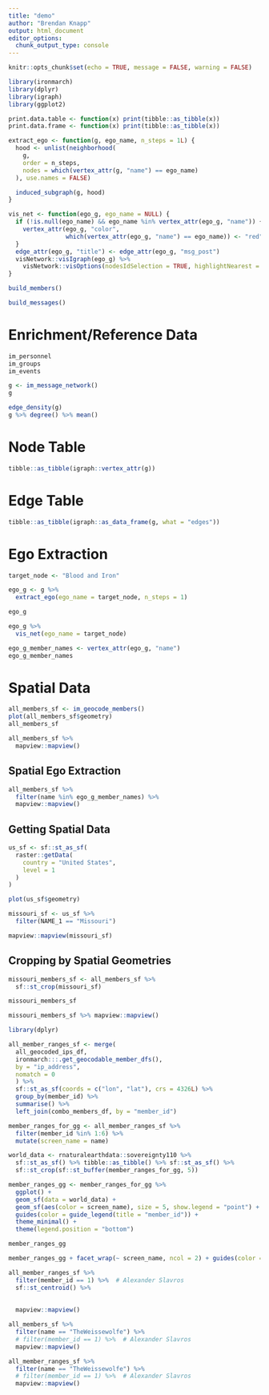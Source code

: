 ```yaml
---
title: "demo"
author: "Brendan Knapp"
output: html_document
editor_options: 
  chunk_output_type: console
---
```


```r
knitr::opts_chunk$set(echo = TRUE, message = FALSE, warning = FALSE)
```

```r
library(ironmarch)
library(dplyr)
library(igraph)
library(ggplot2)

print.data.table <- function(x) print(tibble::as_tibble(x))
print.data.frame <- function(x) print(tibble::as_tibble(x))

extract_ego <- function(g, ego_name, n_steps = 1L) {
  hood <- unlist(neighborhood(
    g,
    order = n_steps,
    nodes = which(vertex_attr(g, "name") == ego_name)
  ), use.names = FALSE)

  induced_subgraph(g, hood)
}

vis_net <- function(ego_g, ego_name = NULL) {
  if (!is.null(ego_name) && ego_name %in% vertex_attr(ego_g, "name")) {
    vertex_attr(ego_g, "color", 
                which(vertex_attr(ego_g, "name") == ego_name)) <- "red"
  }
  edge_attr(ego_g, "title") <- edge_attr(ego_g, "msg_post")
  visNetwork::visIgraph(ego_g) %>%
    visNetwork::visOptions(nodesIdSelection = TRUE, highlightNearest = TRUE)
}
```


```r
build_members()
```

```r
build_messages()
```

# Enrichment/Reference Data

```r
im_personnel
im_groups
im_events
```


```r
g <- im_message_network()
g

edge_density(g)
g %>% degree() %>% mean()
```

# Node Table

```r
tibble::as_tibble(igraph::vertex_attr(g))
```

# Edge Table

```r
tibble::as_tibble(igraph::as_data_frame(g, what = "edges"))
```

# Ego Extraction

```r
target_node <- "Blood and Iron"

ego_g <- g %>%
  extract_ego(ego_name = target_node, n_steps = 1)

ego_g
```


```r
ego_g %>%
  vis_net(ego_name = target_node)

ego_g_member_names <- vertex_attr(ego_g, "name")
ego_g_member_names
```

# Spatial Data

```r
all_members_sf <- im_geocode_members()
plot(all_members_sf$geometry)
all_members_sf
```

```r
all_members_sf %>%
  mapview::mapview()
```

## Spatial Ego Extraction

```r
all_members_sf %>% 
  filter(name %in% ego_g_member_names) %>% 
  mapview::mapview()
```

## Getting Spatial Data

```r
us_sf <- sf::st_as_sf(
  raster::getData(
    country = "United States",
    level = 1
  )
)

plot(us_sf$geometry)

missouri_sf <- us_sf %>%
  filter(NAME_1 == "Missouri")

mapview::mapview(missouri_sf)
```

## Cropping by Spatial Geometries

```r
missouri_members_sf <- all_members_sf %>%
  sf::st_crop(missouri_sf)

missouri_members_sf

missouri_members_sf %>% mapview::mapview()
```


```r
library(dplyr)

all_member_ranges_sf <- merge(
  all_geocoded_ips_df,
  ironmarch:::.get_geocodable_member_dfs(),
  by = "ip_address",
  nomatch = 0
  ) %>% 
  sf::st_as_sf(coords = c("lon", "lat"), crs = 4326L) %>% 
  group_by(member_id) %>% 
  summarise() %>% 
  left_join(combo_members_df, by = "member_id")

member_ranges_for_gg <- all_member_ranges_sf %>% 
  filter(member_id %in% 1:6) %>% 
  mutate(screen_name = name)
```

```r
world_data <- rnaturalearthdata::sovereignty110 %>% 
  sf::st_as_sf() %>% tibble::as_tibble() %>% sf::st_as_sf() %>% 
  sf::st_crop(sf::st_buffer(member_ranges_for_gg, 5))

member_ranges_gg <- member_ranges_for_gg %>% 
  ggplot() +
  geom_sf(data = world_data) +
  geom_sf(aes(color = screen_name), size = 5, show.legend = "point") +
  guides(color = guide_legend(title = "member_id")) +
  theme_minimal() +
  theme(legend.position = "bottom")

member_ranges_gg
```

```r
member_ranges_gg + facet_wrap(~ screen_name, ncol = 2) + guides(color = FALSE)
```


```r
all_member_ranges_sf %>% 
  filter(member_id == 1) %>%  # Alexander Slavros
  sf::st_centroid() %>% 
  
  
  mapview::mapview()
```


```r
all_members_sf %>% 
  filter(name == "TheWeissewolfe") %>% 
  # filter(member_id == 1) %>%  # Alexander Slavros
  mapview::mapview()

all_member_ranges_sf %>% 
  filter(name == "TheWeissewolfe") %>% 
  # filter(member_id == 1) %>%  # Alexander Slavros
  mapview::mapview()
```

